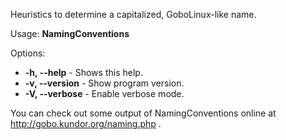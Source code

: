 Heuristics to determine a capitalized, GoboLinux-like name.

Usage: '''NamingConventions''' <name>

Options:
* '''-h, --help''' - Shows this help.
* '''-v, --version''' - Show program version.
* '''-V, --verbose''' - Enable verbose mode.

You can check out some output of NamingConventions online at http://gobo.kundor.org/naming.php .

{{Scripts}}